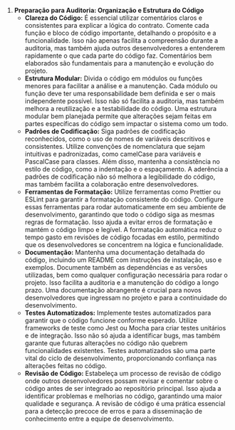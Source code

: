 1. **Preparação para Auditoria: Organização e Estrutura do Código**
   - **Clareza do Código:** É essencial utilizar comentários claros e consistentes para explicar a lógica do contrato. Comente cada função e bloco de código importante, detalhando o propósito e a funcionalidade. Isso não apenas facilita a compreensão durante a auditoria, mas também ajuda outros desenvolvedores a entenderem rapidamente o que cada parte do código faz. Comentários bem elaborados são fundamentais para a manutenção e evolução do projeto.
   - **Estrutura Modular:** Divida o código em módulos ou funções menores para facilitar a análise e a manutenção. Cada módulo ou função deve ter uma responsabilidade bem definida e ser o mais independente possível. Isso não só facilita a auditoria, mas também melhora a reutilização e a testabilidade do código. Uma estrutura modular bem planejada permite que alterações sejam feitas em partes específicas do código sem impactar o sistema como um todo.
   - **Padrões de Codificação:** Siga padrões de codificação reconhecidos, como o uso de nomes de variáveis descritivos e consistentes. Utilize convenções de nomenclatura que sejam intuitivas e padronizadas, como camelCase para variáveis e PascalCase para classes. Além disso, mantenha a consistência no estilo de código, como a indentação e o espaçamento. A aderência a padrões de codificação não só melhora a legibilidade do código, mas também facilita a colaboração entre desenvolvedores.
   - **Ferramentas de Formatação:** Utilize ferramentas como Prettier ou ESLint para garantir a formatação consistente do código. Configure essas ferramentas para rodar automaticamente em seu ambiente de desenvolvimento, garantindo que todo o código siga as mesmas regras de formatação. Isso ajuda a evitar erros de formatação e mantém o código limpo e legível. A formatação automática reduz o tempo gasto em revisões de código focadas em estilo, permitindo que os desenvolvedores se concentrem na lógica e funcionalidade.
   - **Documentação:** Mantenha uma documentação detalhada do código, incluindo um README com instruções de instalação, uso e exemplos. Documente também as dependências e as versões utilizadas, bem como qualquer configuração necessária para rodar o projeto. Isso facilita a auditoria e a manutenção do código a longo prazo. Uma documentação abrangente é crucial para novos desenvolvedores que ingressam no projeto e para a continuidade do desenvolvimento.
   - **Testes Automatizados:** Implemente testes automatizados para garantir que o código funcione conforme esperado. Utilize frameworks de teste como Jest ou Mocha para criar testes unitários e de integração. Isso não só ajuda a identificar bugs, mas também garante que futuras alterações no código não quebrem funcionalidades existentes. Testes automatizados são uma parte vital do ciclo de desenvolvimento, proporcionando confiança nas alterações feitas no código.
   - **Revisão de Código:** Estabeleça um processo de revisão de código onde outros desenvolvedores possam revisar e comentar sobre o código antes de ser integrado ao repositório principal. Isso ajuda a identificar problemas e melhorias no código, garantindo uma maior qualidade e segurança. A revisão de código é uma prática essencial para a detecção precoce de erros e para a disseminação de conhecimento entre a equipe de desenvolvimento.
